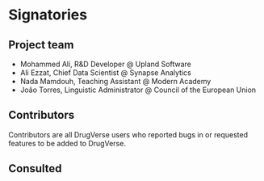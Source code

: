 # Signatories
<!-- 
This section provides the ISC with a view of the support received from the community for a proposal. Acceptance isn't predicated on popularity but community acceptance is important.  Willingness to accept outside input is also a good marker for project delivery. 

An optional section would be for R-Core signatories where changes to R are proposed.
-->

## Project team
<!-- 
Who are the people responsible for actually delivering the project if the proposal gets accepted and are already signed up and rearing to go?
-->

- Mohammed Ali, R&D Developer @ Upland Software
- Ali Ezzat, Chief Data Scientist @ Synapse Analytics
- Nada Mamdouh, Teaching Assistant @ Modern Academy
- João Torres, Linguistic Administrator @ Council of the European Union


## Contributors
<!-- 
Who are the people who have actively helped with this proposal but won't necessarily be on the core project team later?
-->
Contributors are all DrugVerse users who reported bugs in or requested features to be added to DrugVerse.

## Consulted
<!-- 
Who has been given the opportunity to provide feedback on the proposal? This should include any R Consortium & ISC members who the proposal has been discussed with.
-->

